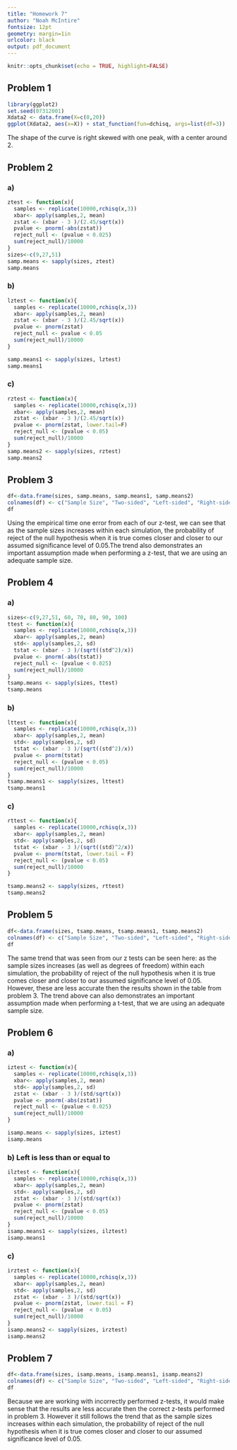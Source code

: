```yaml
---
title: "Homework 7" 
author: "Noah McIntire"
fontsize: 12pt
geometry: margin=1in
urlcolor: black
output: pdf_document
---
```


```r
knitr::opts_chunk$set(echo = TRUE, highlight=FALSE)
```

## Problem 1  
```r
library(ggplot2)
set.seed(07312001)
Xdata2 <- data.frame(X=c(0,20))
ggplot(Xdata2, aes(x=X)) + stat_function(fun=dchisq, args=list(df=3))
```
The shape of the curve is right skewed with one peak, with a center around 2.

## Problem 2
### a)
```r
ztest <- function(x){
  samples <- replicate(10000,rchisq(x,3))
  xbar<- apply(samples,2, mean)
  zstat <- (xbar - 3 )/(2.45/sqrt(x))
  pvalue <- pnorm(-abs(zstat))
  reject_null <- (pvalue < 0.025)
  sum(reject_null)/10000
}
sizes<-c(9,27,51)
samp.means <- sapply(sizes, ztest)
samp.means
```

### b)
```r
lztest <- function(x){
  samples <- replicate(10000,rchisq(x,3))
  xbar<- apply(samples,2, mean)
  zstat <- (xbar - 3 )/(2.45/sqrt(x))
  pvalue <- pnorm(zstat)
  reject_null <- pvalue < 0.05
  sum(reject_null)/10000
}

samp.means1 <- sapply(sizes, lztest)
samp.means1
```

\newpage
### c)
```r
rztest <- function(x){
  samples <- replicate(10000,rchisq(x,3))
  xbar<- apply(samples,2, mean)
  zstat <- (xbar - 3 )/(2.45/sqrt(x))
  pvalue <- pnorm(zstat, lower.tail=F)
  reject_null <- (pvalue < 0.05)
  sum(reject_null)/10000
}
samp.means2 <- sapply(sizes, rztest)
samp.means2
```

## Problem 3
```r
df<-data.frame(sizes, samp.means, samp.means1, samp.means2)
colnames(df) <- c("Sample Size", "Two-sided", "Left-sided", "Right-sided")
df
```
Using the empirical time one error from each of our z-test, we can see that as the sample sizes increases within each simulation, the probability of reject of the null hypothesis when it is true comes closer and closer to our assumed significance level of 0.05.The trend also demonstrates an important assumption made when performing a z-test, that we are using an adequate sample size.

\newpage
## Problem 4
### a)
```r
sizes<-c(9,27,51, 60, 70, 80, 90, 100)
ttest <- function(x){
  samples <- replicate(10000,rchisq(x,3))
  xbar<- apply(samples,2, mean)
  std<- apply(samples,2, sd)
  tstat <- (xbar - 3 )/(sqrt((std^2)/x))
  pvalue <- pnorm(-abs(tstat))
  reject_null <- (pvalue < 0.025)
  sum(reject_null)/10000
}
tsamp.means <- sapply(sizes, ttest)
tsamp.means
```

### b)
```r
lttest <- function(x){
  samples <- replicate(10000,rchisq(x,3))
  xbar<- apply(samples,2, mean)
  std<- apply(samples,2, sd)
  tstat <- (xbar - 3 )/(sqrt((std^2)/x))
  pvalue <- pnorm(tstat)
  reject_null <- (pvalue < 0.05)
  sum(reject_null)/10000
}
tsamp.means1 <- sapply(sizes, lttest)
tsamp.means1
```

\newpage
### c)
```r
rttest <- function(x){
  samples <- replicate(10000,rchisq(x,3))
  xbar<- apply(samples,2, mean)
  std<- apply(samples,2, sd)
  tstat <- (xbar - 3 )/(sqrt((std)^2/x))
  pvalue <- pnorm(tstat, lower.tail = F)
  reject_null <- (pvalue < 0.05)
  sum(reject_null)/10000
}

tsamp.means2 <- sapply(sizes, rttest)
tsamp.means2
```


## Problem 5
```r
df<-data.frame(sizes, tsamp.means, tsamp.means1, tsamp.means2)
colnames(df) <- c("Sample Size", "Two-sided", "Left-sided", "Right-sided")
df
```
The same trend that was seen from our z tests can be seen here: as the sample sizes increases (as well as degrees of freedom) within each simulation, the probability of reject of the null hypothesis when it is true comes closer and closer to our assumed significance level of 0.05. However, these are less accurate then the results shown in the table from problem 3. The trend above can also demonstrates an important assumption made when performing a t-test, that we are using an adequate sample size.


\newpage
## Problem 6
### a)
```r
iztest <- function(x){
  samples <- replicate(10000,rchisq(x,3))
  xbar<- apply(samples,2, mean)
  std<- apply(samples,2, sd)
  zstat <- (xbar - 3 )/(std/sqrt(x))
  pvalue <- pnorm(-abs(zstat))
  reject_null <- (pvalue < 0.025)
  sum(reject_null)/10000
}

isamp.means <- sapply(sizes, iztest)
isamp.means
```

### b) Left is less than  or equal to
```r
ilztest <- function(x){
  samples <- replicate(10000,rchisq(x,3))
  xbar<- apply(samples,2, mean)
  std<- apply(samples,2, sd)
  zstat <- (xbar - 3 )/(std/sqrt(x))
  pvalue <- pnorm(zstat)
  reject_null <- (pvalue < 0.05)
  sum(reject_null)/10000
}
isamp.means1 <- sapply(sizes, ilztest)
isamp.means1
```

\newpage
### c)
```r
irztest <- function(x){
  samples <- replicate(10000,rchisq(x,3))
  xbar<- apply(samples,2, mean)
  std<- apply(samples,2, sd)
  zstat <- (xbar - 3 )/(std/sqrt(x))
  pvalue <- pnorm(zstat, lower.tail = F)
  reject_null <- (pvalue  < 0.05)
  sum(reject_null)/10000
}
isamp.means2 <- sapply(sizes, irztest)
isamp.means2
```

## Problem 7
```r
df<-data.frame(sizes, isamp.means, isamp.means1, isamp.means2)
colnames(df) <- c("Sample Size", "Two-sided", "Left-sided", "Right-sided")
df
```
Because we are working with incorrectly performed z-tests, it would make sense that the results are less accurate then the correct z-tests performed in problem 3. However it still follows the trend that as the sample sizes increases within each simulation, the probability of reject of the null hypothesis when it is true comes closer and closer to our assumed significance level of 0.05.



